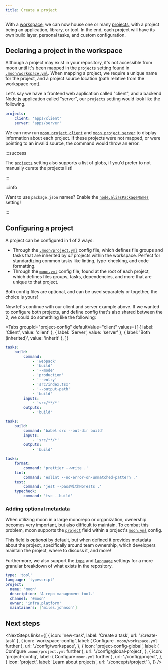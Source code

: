 ```yaml
---
title: Create a project
---
```



<HeaderLabel text="3 min" />

With a [workspace](./setup-workspace), we can now house one or many [projects](./concepts/project),
with a project being an application, library, or tool. In the end, each project will have its own
build layer, personal tasks, and custom configuration.

## Declaring a project in the workspace

Although a project may exist in your repository, it's not accessible from moon until it's been
mapped in the [`projects`](./config/workspace#projects) setting found in
[`.moon/workspace.yml`](./config/workspace). When mapping a project, we require a unique name for
the project, and a project source location (path relative from the workspace root).

Let's say we have a frontend web application called "client", and a backend Node.js application
called "server", our `projects` setting would look like the following.

```yaml title=".moon/workspace.yml"
projects:
	client: 'apps/client'
	server: 'apps/server'
```

We can now run [`moon project client`](./commands/project) and
[`moon project server`](./commands/project) to display information about each project. If these
projects were not mapped, or were pointing to an invalid source, the command would throw an error.

:::success

The [`projects`](./config/workspace#projects) setting also supports a list of globs, if you'd prefer
to not manually curate the projects list!

:::

:::info

Want to use `package.json` names? Enable the
[`node.aliasPackageNames`](./config/workspace#aliaspackagenames) setting!

:::

## Configuring a project

A project can be configured in 1 of 2 ways:

- Through the [`.moon/project.yml`](./config/global-project) config file, which defines file groups
  and tasks that are inherited by _all_ projects within the workspace. Perfect for standardizing
  common tasks like linting, type-checking, and code formatting.
- Through the [`moon.yml`](./config/project) config file, found at the root of each project, which
  defines files groups, tasks, dependencies, and more that are unique to that project.

Both config files are optional, and can be used separately or together, the choice is yours!

Now let's continue with our client and server example above. If we wanted to configure both
projects, and define config that's also shared between the 2, we could do something like the
following:

<Tabs
  groupId="project-config"
  defaultValue="client"
  values={[
    { label: 'Client', value: 'client' },
    { label: 'Server', value: 'server' },
    { label: 'Both (inherited)', value: 'inherit' },
  ]}
>
<TabItem value="client">

```yaml title="apps/client/moon.yml"
tasks:
	build:
		command:
			- 'webpack'
			- 'build'
			- '--mode'
			- 'production'
			- '--entry'
			- 'src/index.tsx'
			- '--output-path'
			- 'build'
		inputs:
			- 'src/**/*'
		outputs:
			- 'build'
```

</TabItem>
<TabItem value="server">

```yaml title="apps/server/moon.yml"
tasks:
	build:
		command: 'babel src --out-dir build'
		inputs:
			- 'src/**/*'
		outputs:
			- 'build'
```

</TabItem>
<TabItem value="inherit">

```yaml title=".moon/project.yml"
tasks:
	format:
		command: 'prettier --write .'
	lint:
		command: 'eslint --no-error-on-unmatched-pattern .'
	test:
		command: 'jest --passWithNoTests .'
	typecheck:
		command: 'tsc --build'
```

</TabItem>
</Tabs>

### Adding optional metadata

When utilizing moon in a large monorepo or organization, ownership becomes very important, but also
difficult to maintain. To combat this problem, moon supports the
[`project`](./config/project#project) field within a project's [`moon.yml`](./config/project)
config.

This field is _optional_ by default, but when defined it provides metadata about the project,
specifically around team ownership, which developers maintain the project, where to discuss it, and
more!

Furthermore, we also support the [`type`](./config/project#type-1) and
[`language`](./config/project#language) settings for a more granular breakdown of what exists in the
repository.

```yaml title="moon.yml"
type: 'tool'
language: 'typescript'
project:
  name: 'moon'
  description: 'A repo management tool.'
  channel: '#moon'
  owner: 'infra.platform'
  maintainers: ['miles.johnson']
```

## Next steps

<NextSteps
  links={[
    { icon: 'new-task', label: 'Create a task', url: './create-task' },
    {
      icon: 'workspace-config',
      label: (
        <span>
          Configure <code>.moon/workspace.yml</code> further
        </span>
      ),
      url: './config/workspace',
    },
    {
      icon: 'project-config-global',
      label: (
        <span>
          Configure <code>.moon/project.yml</code> further
        </span>
      ),
      url: './config/global-project',
    },
    {
      icon: 'project-config',
      label: (
        <span>
          Configure <code>moon.yml</code> further
        </span>
      ),
      url: './config/project',
    },
    { icon: 'project', label: 'Learn about projects', url: './concepts/project' },
  ]}
/>
